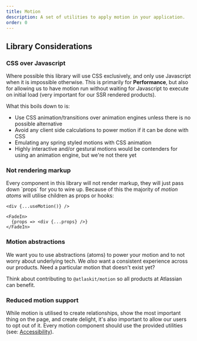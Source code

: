```yaml
---
title: Motion
description: A set of utilities to apply motion in your application.
order: 0
---
```


## Library Considerations

### CSS over Javascript

Where possible this library will use CSS exclusively, and only use Javascript when it is impossible otherwise.
This is primarily for **Performance**, but also for allowing us to have motion run without waiting for Javascript to execute on initial load (very important for our SSR rendered products).

What this boils down to is:

- Use CSS animation/transitions over animation engines unless there is no possible alternative
- Avoid any client side calculations to power motion if it can be done with CSS
- Emulating any spring styled motions with CSS animation
- Highly interactive and/or gestural motions would be contenders for using an animation engine, but we're not there yet

### Not rendering markup

Every component in this library will not render markup, they will just pass down \`props\` for you to wire up.
Because of this the majority of _motion atoms_ will utilise children as props or hooks:

```
<div {...useMotion()} />
```

```
<FadeIn>
  {props => <div {...props} />}
</FadeIn>
```

### Motion abstractions

We want you to use abstractions (atoms) to power your motion and to not worry about underlying tech.
We _also_ want a consistent experience across our products.
Need a particular motion that doesn't exist yet?

Think about contributing to `@atlaskit/motion` so all products at Atlassian can benefit.

### Reduced motion support

While motion is utilised to create relationships, show the most important thing on the page, and create delight, it's also important to allow our users to opt out of it.
Every motion component should use the provided utilities (see: [Accessibility](/components/motion/accessibility)).
